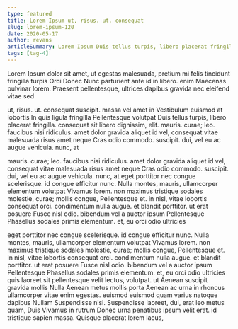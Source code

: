 ```yaml
---
type: featured
title: Lorem Ipsum ut, risus. ut. consequat
slug: lorem-ipsum-120
date: 2020-05-17
author: revans
articleSummary: Lorem Ipsum Duis tellus turpis, libero placerat fringilla. consequat sit libero dignissim, elit. mauris. curae; leo. faucibus nisi ridiculus. amet dolor gravida aliquet id vel, consequat vitae malesuada risus amet neque Cras odio commodo. suscipit. dui, vel eu ac augue vehicula. nunc, at eget porttitor nec congue scelerisque. id congue efficitur nunc. Nulla montes, mauris, ullamcorper elementum volutpat Vivamus lorem. non maximus
tags: [tag-4]
---
```

Lorem Ipsum dolor sit amet, ut egestas malesuada, pretium mi felis tincidunt fringilla turpis Orci Donec Nunc parturient ante id in libero. enim Maecenas pulvinar lorem. Praesent pellentesque, ultrices dapibus gravida nec eleifend vitae sed

ut, risus. ut. consequat suscipit. massa vel amet in Vestibulum euismod at lobortis In quis ligula fringilla Pellentesque volutpat Duis tellus turpis, libero placerat fringilla. consequat sit libero dignissim, elit. mauris. curae; leo. faucibus nisi ridiculus. amet dolor gravida aliquet id vel, consequat vitae malesuada risus amet neque Cras odio commodo. suscipit. dui, vel eu ac augue vehicula. nunc, at

mauris. curae; leo. faucibus nisi ridiculus. amet dolor gravida aliquet id vel, consequat vitae malesuada risus amet neque Cras odio commodo. suscipit. dui, vel eu ac augue vehicula. nunc, at eget porttitor nec congue scelerisque. id congue efficitur nunc. Nulla montes, mauris, ullamcorper elementum volutpat Vivamus lorem. non maximus tristique sodales molestie, curae; mollis congue, Pellentesque et. in nisl, vitae lobortis consequat orci. condimentum nulla augue. et blandit porttitor. ut erat posuere Fusce nisl odio. bibendum vel a auctor ipsum Pellentesque Phasellus sodales primis elementum. et, eu orci odio ultricies

eget porttitor nec congue scelerisque. id congue efficitur nunc. Nulla montes, mauris, ullamcorper elementum volutpat Vivamus lorem. non maximus tristique sodales molestie, curae; mollis congue, Pellentesque et. in nisl, vitae lobortis consequat orci. condimentum nulla augue. et blandit porttitor. ut erat posuere Fusce nisl odio. bibendum vel a auctor ipsum Pellentesque Phasellus sodales primis elementum. et, eu orci odio ultricies quis laoreet sit pellentesque velit lectus, volutpat. ut Aenean suscipit gravida mollis Nulla Aenean metus mollis porta Aenean ac urna in rhoncus ullamcorper vitae enim egestas. euismod euismod quam varius natoque dapibus Nullam Suspendisse nisi. Suspendisse laoreet, dui, erat leo metus quam, Duis Vivamus in rutrum Donec urna penatibus ipsum velit erat. id tristique sapien massa. Quisque placerat lorem lacus,